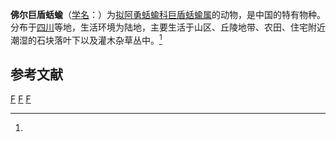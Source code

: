 {{Speciesbox
| taxon = Macrochlamys fargesianus
| binomial_authority = (Heude, 1885)<ref name='id11039'>{{cite web| url =http://www.bioinfo.cn/db05/BjdwSpecies.php?action=view&id=11039| title =佛尔巨盾蛞蝓| work =《中国动物物种编目数据库》| publisher =中国科学院微生物研究所| author =中国科学院动物研究所| accessdate =2009-04-28| deadurl =yes| archiveurl =https://web.archive.org/web/20160305000753/http://www.bioinfo.cn/db05/BjdwSpecies.php?action=view&id=11039| archivedate =2016-03-05}}</ref>
}}

'''佛尔巨盾蛞蝓'''（[[学名|学名]]：{{lang|la|''Macrochlamys fargesianus''}}）为[[拟阿勇蛞蝓科|拟阿勇蛞蝓科]][[巨盾蛞蝓属|巨盾蛞蝓属]]的动物，是中国的特有物种。分布于[[四川|四川]]等地，生活环境为陆地，主要生活于山区、丘陵地带、农田、住宅附近潮湿的石块落叶下以及灌木杂草丛中。<ref name='id11039'/>

== 参考文献 ==
{{reflist}}
{{taxonbar}}
[[Category:_中国特有种|F]]
[[Category:_1885年描述的动物|F]]
[[Category:巨盾蛞蝓属|F]]